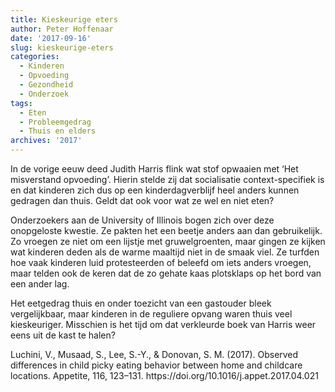 ```yaml
---
title: Kieskeurige eters
author: Peter Hoffenaar
date: '2017-09-16'
slug: kieskeurige-eters
categories:
  - Kinderen
  - Opvoeding
  - Gezondheid
  - Onderzoek
tags:
  - Eten
  - Probleemgedrag
  - Thuis en elders
archives: '2017'
---
```

In de vorige eeuw deed Judith Harris flink wat stof opwaaien met ‘Het misverstand opvoeding’. Hierin stelde zij dat socialisatie context-specifiek is en dat kinderen zich dus op een kinderdagverblijf heel anders kunnen gedragen dan thuis. Geldt dat ook voor wat ze wel en niet eten? 

Onderzoekers aan de University of Illinois bogen zich over deze onopgeloste kwestie. Ze pakten het een beetje anders aan dan gebruikelijk. Zo vroegen ze niet om een lijstje met gruwelgroenten, maar gingen ze kijken wat kinderen deden als de warme maaltijd niet in de smaak viel. Ze turfden hoe vaak kinderen luid protesteerden of beleefd om iets anders vroegen, maar telden ook de keren dat de zo gehate kaas plotsklaps op het bord van een ander lag. 

Het eetgedrag thuis en onder toezicht van een gastouder bleek vergelijkbaar, maar kinderen in de reguliere opvang waren thuis veel kieskeuriger. Misschien is het tijd om dat verkleurde boek van Harris weer eens uit de kast te halen?

Luchini, V., Musaad, S., Lee, S.-Y., & Donovan, S. M. (2017). Observed differences in child picky eating behavior between home and childcare locations. Appetite, 116, 123–131. https://doi.org/10.1016/j.appet.2017.04.021
